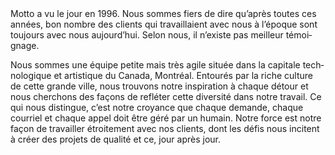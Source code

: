 ---
---

<About title="À Propos" lang="fr">
Motto a vu le jour en 1996. Nous sommes fiers de dire qu’après toutes ces années, bon nombre des clients qui travaillaient avec nous à l’époque sont toujours avec nous aujourd’hui. Selon nous, il n’existe pas meilleur témoignage.

Nous sommes une équipe petite mais très agile située dans la capitale technologique et artistique du Canada, Montréal. Entourés par la riche culture de cette grande ville, nous trouvons notre inspiration à chaque détour et nous cherchons des façons de refléter cette diversité dans notre travail. Ce qui nous distingue, c’est notre croyance que chaque demande, chaque courriel et chaque appel doit être géré par un humain. Notre force est notre façon de travailler étroitement avec nos clients, dont les défis nous incitent à créer des projets de qualité et ce, jour après jour.
</About>